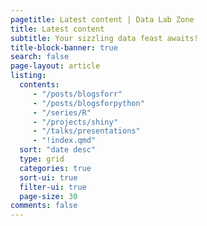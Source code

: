 ```yaml
---
pagetitle: Latest content | Data Lab Zone
title: Latest content
subtitle: Your sizzling data feast awaits!  
title-block-banner: true
search: false
page-layout: article  
listing:
  contents: 
     - "/posts/blogsforr"
     - "/posts/blogsforpython"
     - "/series/R"
     - "/projects/shiny"
     - "/talks/presentations"
     - "!index.qmd"
  sort: "date desc"
  type: grid
  categories: true
  sort-ui: true
  filter-ui: true
  page-size: 30
comments: false
---
```

